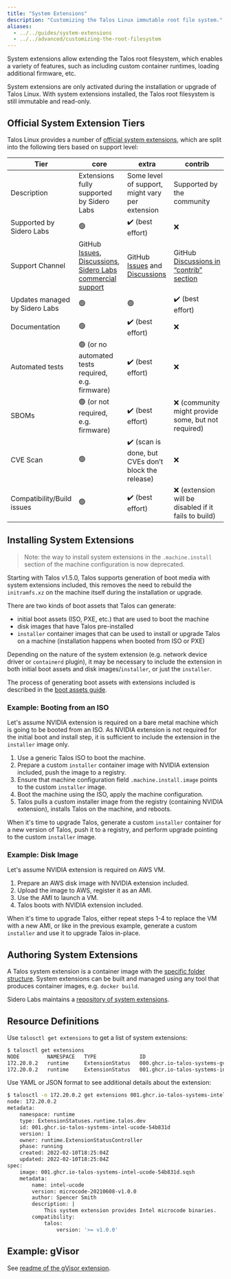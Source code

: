 ```yaml
---
title: "System Extensions"
description: "Customizing the Talos Linux immutable root file system."
aliases:
  - ../../guides/system-extensions
  - ../../advanced/customizing-the-root-filesystem
---
```


System extensions allow extending the Talos root filesystem, which enables a variety of features, such as including custom
container runtimes, loading additional firmware, etc.

System extensions are only activated during the installation or upgrade of Talos Linux.
With system extensions installed, the Talos root filesystem is still immutable and read-only.

## Official System Extension Tiers

Talos Linux provides a number of [official system extensions](https://github.com/siderolabs/extensions), which are split into the following
tiers based on support level:

| Tier | core | extra | contrib |
| --- | --- | --- | --- |
| Description | Extensions fully supported by Sidero Labs | Some level of support, might vary per extension | Supported by the community |
| Supported by Sidero Labs | 🟢 | ✔️ (best effort) | ❌ |
| Support Channel | GitHub [Issues](https://github.com/siderolabs/extensions/issues), [Discussions](https://github.com/siderolabs/extensions/discussions), [Sidero Labs commercial support](https://www.siderolabs.com/support/) | GitHub [Issues](https://github.com/siderolabs/extensions/issues) and [Discussions](https://github.com/siderolabs/extensions/discussions) | GitHub [Discussions in “contrib” section](https://github.com/siderolabs/extensions/discussions/categories/contrib) |
| Updates managed by Sidero Labs | 🟢 | 🟢 | ✔️ (best effort) |
| Documentation | 🟢 | ✔️ (best effort) | ❌ |
| Automated tests | 🟢 (or no automated tests required, e.g. firmware) | ✔️ (best effort) | ❌ |
| SBOMs | 🟢 (or not required, e.g. firmware) | ✔️ (best effort) | ❌ (community might provide some, but not required) |
| CVE Scan | 🟢 | ✔️ (scan is done, but CVEs don’t block the release) | ❌ |
| Compatibility/Build issues | 🟢 | ✔️ (best effort) | ❌ (extension will be disabled if it fails to build) |

## Installing System Extensions

> Note: the way to install system extensions in the `.machine.install` section of the machine configuration is now deprecated.

Starting with Talos v1.5.0, Talos supports generation of boot media with system extensions included, this removes the need to rebuild
the `initramfs.xz` on the machine itself during the installation or upgrade.

There are two kinds of boot assets that Talos can generate:

* initial boot assets (ISO, PXE, etc.) that are used to boot the machine
* disk images that have Talos pre-installed
* `installer` container images that can be used to install or upgrade Talos on a machine (installation happens when booted from ISO or PXE)

Depending on the nature of the system extension (e.g. network device driver or `containerd` plugin), it may be necessary to include the extension in
both initial boot assets and disk images/`installer`, or just the `installer`.

The process of generating boot assets with extensions included is described in the [boot assets guide](../../platform-specific-installations/boot-assets).

### Example: Booting from an ISO

Let's assume NVIDIA extension is required on a bare metal machine which is going to be booted from an ISO.
As NVIDIA extension is not required for the initial boot and install step, it is sufficient to include the extension in the `installer` image only.

1. Use a generic Talos ISO to boot the machine.
2. Prepare a custom `installer` container image with NVIDIA extension included, push the image to a registry.
3. Ensure that machine configuration field `.machine.install.image` points to the custom `installer` image.
4. Boot the machine using the ISO, apply the machine configuration.
5. Talos pulls a custom installer image from the registry (containing NVIDIA extension), installs Talos on the machine, and reboots.

When it's time to upgrade Talos, generate a custom `installer` container for a new version of Talos, push it to a registry, and perform upgrade
pointing to the custom `installer` image.

### Example: Disk Image

Let's assume NVIDIA extension is required on AWS VM.

1. Prepare an AWS disk image with NVIDIA extension included.
2. Upload the image to AWS, register it as an AMI.
3. Use the AMI to launch a VM.
4. Talos boots with NVIDIA extension included.

When it's time to upgrade Talos, either repeat steps 1-4 to replace the VM with a new AMI, or
like in the previous example, generate a custom `installer` and use it to upgrade Talos in-place.

## Authoring System Extensions

A Talos system extension is a container image with the [specific folder structure](https://github.com/siderolabs/extensions#readme).
System extensions can be built and managed using any tool that produces container images, e.g. `docker build`.

Sidero Labs maintains a [repository of system extensions](https://github.com/siderolabs/extensions).

## Resource Definitions

Use `talosctl get extensions` to get a list of system extensions:

```bash
$ talosctl get extensions
NODE         NAMESPACE   TYPE              ID                                              VERSION   NAME          VERSION
172.20.0.2   runtime     ExtensionStatus   000.ghcr.io-talos-systems-gvisor-54b831d        1         gvisor        20220117.0-v1.0.0
172.20.0.2   runtime     ExtensionStatus   001.ghcr.io-talos-systems-intel-ucode-54b831d   1         intel-ucode   microcode-20210608-v1.0.0
```

Use YAML or JSON format to see additional details about the extension:

```bash
$ talosctl -n 172.20.0.2 get extensions 001.ghcr.io-talos-systems-intel-ucode-54b831d -o yaml
node: 172.20.0.2
metadata:
    namespace: runtime
    type: ExtensionStatuses.runtime.talos.dev
    id: 001.ghcr.io-talos-systems-intel-ucode-54b831d
    version: 1
    owner: runtime.ExtensionStatusController
    phase: running
    created: 2022-02-10T18:25:04Z
    updated: 2022-02-10T18:25:04Z
spec:
    image: 001.ghcr.io-talos-systems-intel-ucode-54b831d.sqsh
    metadata:
        name: intel-ucode
        version: microcode-20210608-v1.0.0
        author: Spencer Smith
        description: |
            This system extension provides Intel microcode binaries.
        compatibility:
            talos:
                version: '>= v1.0.0'
```

## Example: gVisor

See [readme of the gVisor extension](https://github.com/siderolabs/extensions/tree/main/container-runtime/gvisor#readme).
